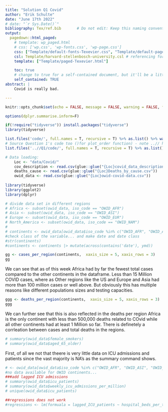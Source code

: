 ```yaml
---
title: "Solution Q1 Covid"
author: "Erik Schulte"
date: "June 17th 2022"
# date: "`r Sys.Date()`"
bibliography: Tex/ref.bib       # Do not edit: Keep this naming convention and location.
output:
  pagedown::html_paged:
    # template: wp_paged.html
    # css: ['wp.css', 'wp-fonts.css', 'wp-page.css']
    css: ["Template/default-fonts-Texevier.css", "Template/default-page-Texevier.css", "Template/default-Texevier.css"]
    csl: Template/harvard-stellenbosch-university.csl # referencing format used.
    template: ["Template/paged-Texevier.html"]

    toc: true
    # change to true for a self-contained document, but it'll be a litte slower for Pandoc to render
    self_contained: TRUE
abstract: |
    Covid is really bad.

---
```

```r
knitr::opts_chunk$set(echo = FALSE, message = FALSE, warning = FALSE, fig.width = 6, fig.height = 5)

options(dplyr.summarise.inform=F)

if(!require("tidyverse")) install.packages("tidyverse")
library(tidyverse)

list.files('code/', full.names = T, recursive = T) %>% as.list() %>% walk(~source(.))
# Source Question 1's code too ()for plot_order function) - note ..// here means go up one level from current folder
list.files('..//Q1/code/', full.names = T, recursive = T) %>% as.list() %>% walk(~source(.))

# Data loading:
    Loc <- "data/Covid/"
    cov_description <- read.csv(glue::glue("{Loc}covid_data_description.csv"))
    deaths_cause <- read.csv(glue::glue("{Loc}Deaths_by_cause.csv"))
    owid_data <- read.csv(glue::glue("{Loc}owid-covid-data.csv"))
   
library(tidyverse)
library(ggplot2)
library(dplyr)

# divide data set in different regions
# Africa <- subset(owid_data, iso_code == "OWID_AFR")
# Asia <- subset(owid_data, iso_code == "OWID_ASI")
# Europe <- subset(owid_data, iso_code == "OWID_EUR")
# North_America <- subset(owid_data, iso_code == "OWID_NAM")
# 
# continents <- owid_data[owid_data$iso_code %in% c("OWID_AFR", "OWID_ASI", "OWID_EUR", "OWID_NAM", "OWID_SAM"),] 
#check class of the variable... and make date and date class
#str(continents)
#continents <- continents |> mutate(across(contains('date'), ymd))

```

\newpage

```r
gg <- cases_per_region(continents,  xaxis_size = 5, xaxis_rows = 3)
gg
```
We can see that as of this week Africa had by far the fewest total cases compared to the other continents in the dataframe. Less than 15 Million COVID cases, where as Other regions like the US and Europe and Asia had more than 100 million cases or well above.  But obviously this has multiple reasons like different populations sizes and testing capacities.



```r
ggg <- deaths_per_region(continents,  xaxis_size = 5, xaxis_rows = 3)
ggg
```
We can further see that this is also reflected in the deaths per region Africa is the only continent with less than 500,000 deaths related to COvid while all other continents had at least 1 Million so far. There is definetely a corrleation between cases and total deaths in the regions. 


```r
# summary(owid_data$female_smokers)
# summary(owid_data$aged_65_older)
```


First, of all we not that theere is very little data on ICU admissions and patients since the vast majority is NA's as the summary command shows.

```r
# <- owid_data[owid_data$iso_code %in% c("OWID_AFR", "OWID_ASI", "OWID_EUR", "OWID_NAM", "OWID_SAM"),] 
#no data available for OWID continents...
###add lagged ICU admissions
# summary(owid_data$icu_patients) 
# summary(owid_data$weekly_icu_admissions_per_million)
# unique(owid_data$icu_patients)

##regressions does not work
#regressions <- lm(formuala = lagged_ICU_patients ~ hospital_beds_per_thousand, data = owid_data)
```



